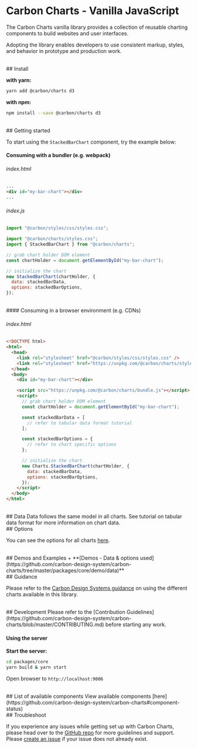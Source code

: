 
<Meta title="Docs/Getting Started/Vanilla JavaScript" />

# Carbon Charts - Vanilla JavaScript

The Carbon Charts vanilla library provides a collection of reusable charting components
to build websites and user interfaces.

Adopting the library enables developers to use
consistent markup, styles, and behavior in prototype and production work.

<br/>
## Install

**with yarn:**
```bash
yarn add @carbon/charts d3
```

**with npm:**

```bash
npm install --save @carbon/charts d3
```

<br/>
## Getting started

To start using the `StackedBarChart` component, try the example below:
<br/>
#### Consuming with a bundler (e.g. webpack)

###### index.html
```html
...
<div id="my-bar-chart"></div>
...
```

###### index.js
```js
import "@carbon/styles/css/styles.css";

import "@carbon/charts/styles.css";
import { StackedBarChart } from "@carbon/charts";

// grab chart holder DOM element
const chartHolder = document.getElementById("my-bar-chart");

// initialize the chart
new StackedBarChart(chartHolder, {
  data: stackedBarData,
  options: stackedBarOptions,
});
```

<br/>
#### Consuming in a browser environment (e.g. CDNs)

###### index.html
```html
<!DOCTYPE html>
<html>
  <head>
	<link rel="stylesheet" href="@carbon/styles/css/styles.css" />
    <link rel="stylesheet" href="https://unpkg.com/@carbon/charts/styles.css" />
  </head>
  <body>
    <div id="my-bar-chart"></div>

    <script src="https://unpkg.com/@carbon/charts/bundle.js"></script>
    <script>
      // grab chart holder DOM element
      const chartHolder = document.getElementById("my-bar-chart");

      const stackedBarData = [
		// refer to tabular data format tutorial
	  ];

      const stackedBarOptions = {
		// refer to chart specific options
      };

      // initialize the chart
      new Charts.StackedBarChart(chartHolder, {
        data: stackedBarData,
        options: stackedBarOptions,
      });
    </script>
  </body>
</html>
```

<br/>
## Data
Data follows the same model in all charts.
See tutorial on tabular data format for more information on chart data.

<br/>
## Options

You can see the options for all charts
[here](https://github.com/carbon-design-system/carbon-charts/tree/master/packages/core/src/configuration.ts).

<br/>
## Demos and Examples
+ **[Demos - Data & options used](https://github.com/carbon-design-system/carbon-charts/tree/master/packages/core/demo/data)**

<br/>
## Guidance

Please refer to the
[Carbon Design Systems guidance](https://www.carbondesignsystem.com/data-visualization/chart-types)
on using the different charts available in this library.

<br/>
## Development
Please refer to the
[Contribution Guidelines](https://github.com/carbon-design-system/carbon-charts/blob/master/CONTRIBUTING.md)
before starting any work.

#### Using the server

**Start the server:**
```bash
cd packages/core
yarn build & yarn start
```

Open browser to `http://localhost:9006`

<br/>
## List of available components
View available components [here](https://github.com/carbon-design-system/carbon-charts#component-status)

<br/>
## Troubleshoot

If you experience any issues while getting set up with Carbon Charts, please head
over to the [GitHub repo](https://github.com/carbon-design-system/carbon-charts)
for more guidelines and support.
Please [create an issue](https://github.com/carbon-design-system/carbon-charts/issues)
if your issue does not already exist.